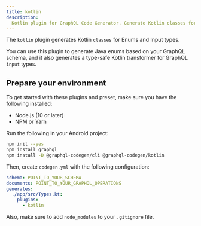 ```yaml
---
title: kotlin
description:
  Kotlin plugin for GraphQL Code Generator. Generate Kotlin classes for Enums and Input types.
---
```




<PluginHeader />

The `kotlin` plugin generates Kotlin `classes` for Enums and Input types.

You can use this plugin to generate Java enums based on your GraphQL schema, and it also generates a
type-safe Kotlin transformer for GraphQL `input` types.

## Prepare your environment

To get started with these plugins and preset, make sure you have the following installed:

- Node.js (10 or later)
- NPM or Yarn

Run the following in your Android project:

```sh npm2yarn
npm init --yes
npm install graphql
npm install -D @graphql-codegen/cli @graphql-codegen/kotlin
```

Then, create `codegen.yml` with the following configuration:

```yaml
schema: POINT_TO_YOUR_SCHEMA
documents: POINT_TO_YOUR_GRAPHQL_OPERATIONS
generates:
  ./app/src/Types.kt:
    plugins:
      - kotlin
```

<Callout>Also, make sure to add `node_modules` to your `.gitignore` file.</Callout>

<PluginApiDocs />

